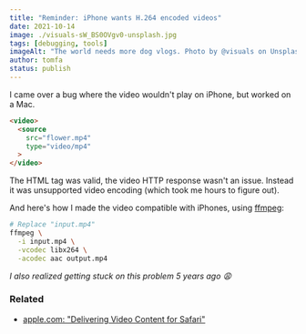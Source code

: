 ```yaml
---
title: "Reminder: iPhone wants H.264 encoded videos"
date: 2021-10-14
image: ./visuals-sW_BS0OVgv0-unsplash.jpg
tags: [debugging, tools]
imageAlt: "The world needs more dog vlogs. Photo by @visuals on Unsplash"
author: tomfa
status: publish
---
```


I came over a bug where the video wouldn't play on iPhone, but worked on a Mac.

```html
<video>
  <source
    src="flower.mp4"
    type="video/mp4"
  >
</video>
```

The HTML tag was valid, the video HTTP response wasn't an issue. Instead it was unsupported video encoding (which took me hours to figure out).

And here's how I made the video compatible with iPhones, using [ffmpeg](https://www.ffmpeg.org/):

```bash
# Replace "input.mp4"
ffmpeg \
  -i input.mp4 \
  -vcodec libx264 \
  -acodec aac output.mp4
```

_I also realized getting stuck on this problem 5 years ago 😩_


### Related
- [apple.com: "Delivering Video Content for Safari"](https://developer.apple.com/documentation/webkit/delivering_video_content_for_safari)